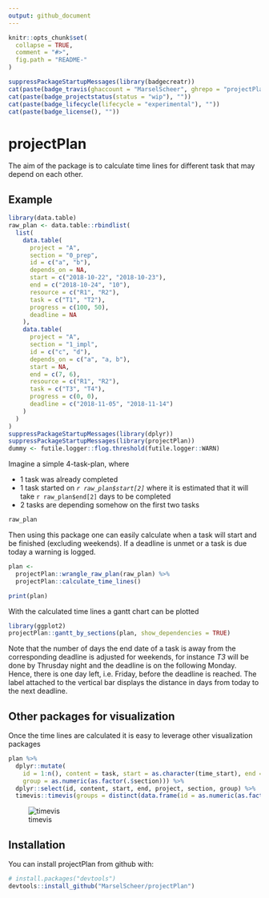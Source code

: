 ```yaml
---
output: github_document
---
```


```r
knitr::opts_chunk$set(
  collapse = TRUE,
  comment = "#>",
  fig.path = "README-"
)
```

```r
suppressPackageStartupMessages(library(badgecreatr))
cat(paste(badge_travis(ghaccount = "MarselScheer", ghrepo = "projectPlan", branch = "master"), ""))
cat(paste(badge_projectstatus(status = "wip"), ""))
cat(paste(badge_lifecycle(lifecycle = "experimental"), ""))
cat(paste(badge_license(), ""))
```

# projectPlan

The aim of the package is to calculate time lines for different task that may depend on each other.

## Example

```r
library(data.table)
raw_plan <- data.table::rbindlist(
  list(
    data.table(
      project = "A",
      section = "0_prep",
      id = c("a", "b"),
      depends_on = NA,
      start = c("2018-10-22", "2018-10-23"),
      end = c("2018-10-24", "10"),
      resource = c("R1", "R2"),
      task = c("T1", "T2"),
      progress = c(100, 50),
      deadline = NA
    ),
    data.table(
      project = "A",
      section = "1_impl",
      id = c("c", "d"),
      depends_on = c("a", "a, b"),
      start = NA,
      end = c(7, 6),
      resource = c("R1", "R2"),
      task = c("T3", "T4"),
      progress = c(0, 0),
      deadline = c("2018-11-05", "2018-11-14")
    )
  )
)
suppressPackageStartupMessages(library(dplyr))
suppressPackageStartupMessages(library(projectPlan))
dummy <- futile.logger::flog.threshold(futile.logger::WARN)
```

Imagine a simple 4-task-plan, where 

* 1 task was already completed 
* 1 task started on *`r raw_plan$start[2]`* where it is estimated that it will take `r raw_plan$end[2]` days to be completed
* 2 tasks are depending somehow on the first two tasks


```r
raw_plan
```


Then using this package one can easily calculate when a task will start and be finished (excluding weekends).
If a deadline is unmet or a task is due today a warning is logged.

```r
plan <- 
  projectPlan::wrangle_raw_plan(raw_plan) %>% 
  projectPlan::calculate_time_lines()
```

```r
print(plan)
```

With the calculated time lines a gantt chart can be plotted

```r
library(ggplot2)
projectPlan::gantt_by_sections(plan, show_dependencies = TRUE)
```

Note that the number of days the end date of a task is away from the corresponding deadline
is adjusted for weekends, for instance *T3* will be done by Thrusday night and the deadline is on the 
following Monday. Hence, there is one day left, i.e. Friday, before the deadline is reached.
The label attached to the vertical bar displays the distance in days from today to the next deadline.


## Other packages for visualization

Once the time lines are calculated it is easy to leverage other visualization packages

```r
plan %>%
  dplyr::mutate(
    id = 1:n(), content = task, start = as.character(time_start), end = as.character(time_end),
    group = as.numeric(as.factor(.$section))) %>%
  dplyr::select(id, content, start, end, project, section, group) %>%
  timevis::timevis(groups = distinct(data.frame(id = as.numeric(as.factor(.$section)), content = .$section)))
```

![timevis](./README-timevis-1.png)

## Installation

You can install projectPlan from github with:

```r
# install.packages("devtools")
devtools::install_github("MarselScheer/projectPlan")
```

